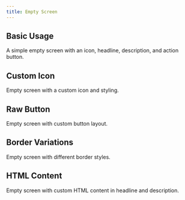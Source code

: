 ```yaml
---
title: Empty Screen
---
```





## Basic Usage

A simple empty screen with an icon, headline, description, and action button.

<BasicExample />

## Custom Icon

Empty screen with a custom icon and styling.

<CustomIconExample />

## Raw Button

Empty screen with custom button layout.

<RawButtonExample />

## Border Variations

Empty screen with different border styles.

<BorderExample />

## HTML Content

Empty screen with custom HTML content in headline and description.

<HtmlContentExample />
